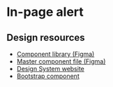 
<Meta of={AlertStories} />

# In-page alert
<Canvas>
  <Story of={AlertStories.Success} />
</Canvas>

## Design resources

- [Component library (Figma)](https://www.figma.com/file/qKsxl3ogIlBp7dafgxXuCA/QLD-GOV-DDS?type=design&node-id=6314-44622&mode=design&t=NREcuP5UOBB2Y6G4-4)
- [Master component file (Figma)](https://www.figma.com/file/qKsxl3ogIlBp7dafgxXuCA/QLD-GOV-DDS?type=design&node-id=5990-98125&mode=design&t=YLfxdziHdqD2Ty0o-0)
- [Design System website](https://www.designsystem.qld.gov.au/components/alerts-in-page)
- [Bootstrap component](https://getbootstrap.com/docs/5.3/components/alerts/)
